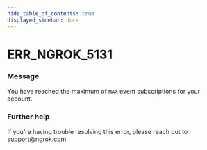 ```yaml
---
hide_table_of_contents: true
displayed_sidebar: docs
---
```



# ERR_NGROK_5131

### Message
You have reached the maximum of `MAX` event subscriptions for your account.

<ErrorDetails error='err_ngrok_5131' />


### Further help
If you're having trouble resolving this error, please reach out to [support@ngrok.com](mailto:support@ngrok.com?subject=Help%20with%20ERR_NGROK_5131)

